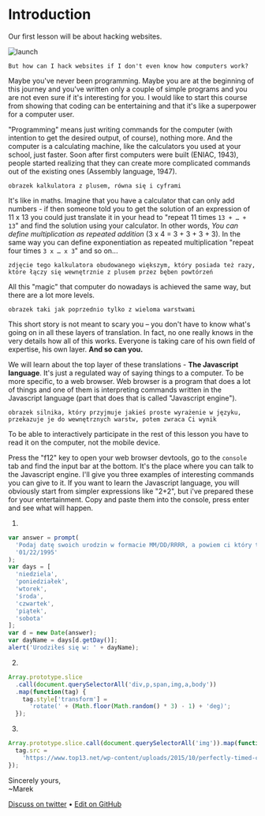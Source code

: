 
# Introduction

Our first lesson will be about hacking websites.

<img src={matrix} alt="launch" />

`But how can I hack websites if I don't even know how computers work?`

Maybe you've never been programming. Maybe you are at the beginning of this journey and you've written only a couple of simple programs and you are not even sure if it's interesting for you. I would like to start this course from showing that coding can be entertaining and that it's like a superpower for a computer user.

"Programming" means just writing commands for the computer (with intention to get the desired output, of course), nothing more. And the computer is a calculating machine, like the calculators you used at your school, just faster. Soon after first computers were built (ENIAC, 1943), people started realizing that they can create more complicated commands out of the existing ones (Assembly language, 1947).

`obrazek kalkulatora z plusem, równa się i cyframi`

It's like in maths. Imagine that you have a calculator that can only add numbers - if then someone told you to get the solution of an expression of 11 x 13 you could just translate it in your head to "repeat 11 times `13 + … + 13`" and find the solution using your calculator. In other words, _You can define multiplication as repeated addition_ (3 x 4 = 3 + 3 + 3 + 3). In the same way you can define exponentiation as repeated multiplication "repeat four times `3 x … x 3`" and so on...

`zdjęcie tego kalkulatora obudowanego większym, który posiada też razy, które łączy się wewnętrznie z plusem przez bęben powtórzeń`

All this "magic" that computer do nowadays is achieved the same way, but there are a lot more levels.

`obrazek taki jak poprzednio tylko z wieloma warstwami`

This short story is not meant to scary you – you don't have to know what's going on in all these layers of translation. In fact, no one really knows in the very details how all of this works. Everyone is taking care of his own field of expertise, his own layer. **And so can you.**

We will learn about the top layer of these translations - **The Javascript language**. It's just a regulated way of saying things to a computer. To be more specific, to a web browser. Web browser is a program that does a lot of things and one of them is interpreting commands written in the Javascript language (part that does that is called "Javascript engine").

`obrazek silnika, który przyjmuje jakieś proste wyrażenie w języku, przekazuje je do wewnętrznych warstw, potem zwraca Ci wynik`

To be able to interactively participate in the rest of this lesson you have to read it on the computer, not the mobile device.

Press the "f12" key to open your web browser devtools, go to the `console` tab and find the input bar at the bottom. It's the place where you can talk to the Javascript engine. I'll give you three examples of interesting commands you can give to it. If you want to learn the Javascript language, you will obviously start from simpler expressions like "2+2", but i've prepared these for your entertainment. Copy and paste them into the console, press enter and see what will happen.

1.

```js
var answer = prompt(
  'Podaj datę swoich urodzin w formacie MM/DD/RRRR, a powiem ci który to był dzień tygodnia',
  '01/22/1995'
);
var days = [
  'niedziela',
  'poniedziałek',
  'wtorek',
  'środa',
  'czwartek',
  'piątek',
  'sobota'
];
var d = new Date(answer);
var dayName = days[d.getDay()];
alert('Urodziłeś się w: ' + dayName);
```

2.

```js
Array.prototype.slice
  .call(document.querySelectorAll('div,p,span,img,a,body'))
  .map(function(tag) {
    tag.style['transform'] =
      'rotate(' + (Math.floor(Math.random() * 3) - 1) + 'deg)';
  });
```

3.

```js
Array.prototype.slice.call(document.querySelectorAll('img')).map(function(tag) {
  tag.src =
    'https://www.top13.net/wp-content/uploads/2015/10/perfectly-timed-cat-photos-funny-cover.jpg';
});
```

Sincerely yours,<br />
~Marek

[Discuss on twitter](https://twitter.com/marek_us/status/1122910607991279618) • [Edit on GitHub](https://github.com/mcalus3/create-react-blog/blob/master/src/routes/posts/2019-04-29-course-announcment/document-English.mdx)
